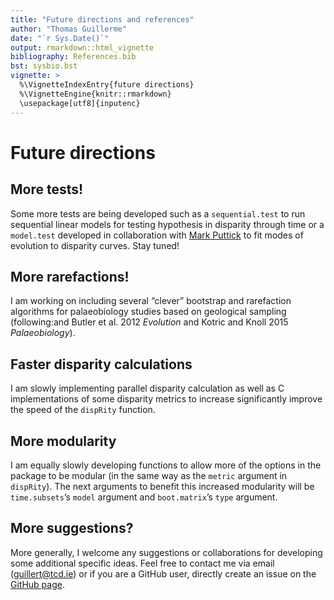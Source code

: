 ```yaml
---
title: "Future directions and references"
author: "Thomas Guillerme"
date: "`r Sys.Date()`"
output: rmarkdown::html_vignette
bibliography: References.bib
bst: sysbio.bst
vignette: >
  %\VignetteIndexEntry{future directions}
  %\VignetteEngine{knitr::rmarkdown}
  \usepackage[utf8]{inputenc}
---
```



# Future directions

## More tests!

Some more tests are being developed such as a `sequential.test` to run sequential linear models for testing hypothesis in disparity through time or a `model.test` developed in collaboration with [Mark Puttick](https://puttickbiology.wordpress.com/) to fit modes of evolution to disparity curves.
Stay tuned!

## More rarefactions!

I am working on including several "clever" bootstrap and rarefaction algorithms for palaeobiology studies based on geological sampling (following:and Butler et al. 2012 *Evolution* and Kotric and Knoll 2015 *Palaeobiology*).

## Faster disparity calculations

I am slowly implementing parallel disparity calculation as well as C implementations of some disparity metrics to increase significantly improve the speed of the `dispRity` function.

## More modularity

I am equally slowly developing functions to allow more of the options in the package to be modular (in the same way as the `metric` argument in `dispRity`).
The next arguments to benefit this increased modularity will be `time.subsets`'s `model` argument and `boot.matrix`'s `type` argument.

## More suggestions?

More generally, I welcome any suggestions or collaborations for developing some additional specific ideas.
Feel free to contact me via email (<guillert@tcd.ie>) or if you are a GitHub user, directly create an issue on the [GitHub page](https://github.com/TGuillerme/dispRity).

<!-- 
* Beck, R. M., & Lee, M. S. (2014). Ancient dates or accelerated rates? Morphological clocks and the antiquity of placental mammals. Proceedings of the Royal Society of London B: Biological Sciences, 281(1793), 20141278.
* Cooper, N., & Guillerme, T. (in prep.). Coming soonish!.
* Diaz, S., Kattge, J., Cornelissen, J.H., Wright, I.J., Lavorel, S., Dray, S., Reu, B., Kleyer, M., Wirth, C., Prentice, I.C. and Garnier, E. (2016). The global spectrum of plant form and function. Nature, 529(7585), 167.
* Donohue, I., Petchey, O.L., Montoya, J.M., Jackson, A.L., McNally, L., Viana, M., Healy, K., Lurgi, M., O'Connor, N.E. and Emmerson, M.C, (2013). On the dimensionality of ecological stability. Ecology letters, 16(4), 421-429.
* Wills, M. A., Briggs, D. E., & Fortey, R. A. (1994). Disparity as an evolutionary index: a comparison of Cambrian and Recent arthropods. Paleobiology, 20(2), 93-130. -->